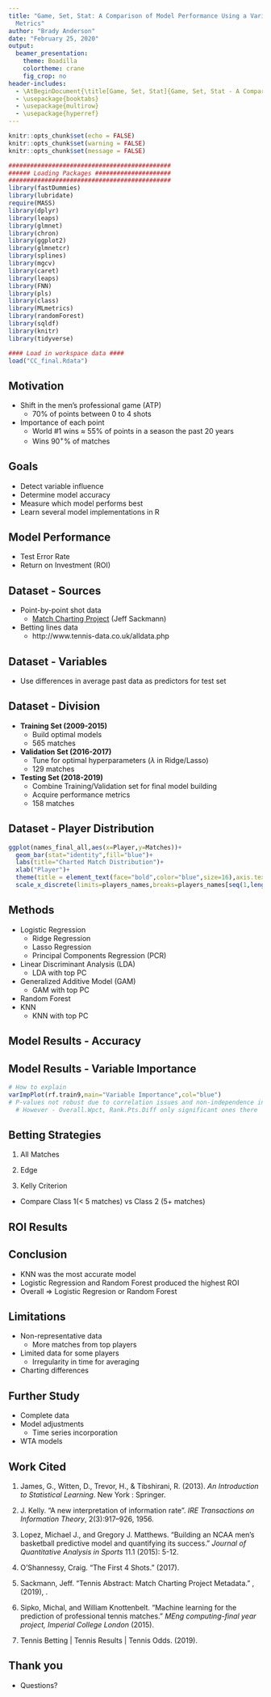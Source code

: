 ```yaml
---
title: "Game, Set, Stat: A Comparison of Model Performance Using a Variety of Tennis
  Metrics"
author: "Brady Anderson"
date: "February 25, 2020"
output: 
  beamer_presentation:
    theme: Boadilla
    colortheme: crane
    fig_crop: no
header-includes:
  - \AtBeginDocument{\title[Game, Set, Stat]{Game, Set, Stat - A Comparison of Model Performance Using a Variety of Tennis Metrics}}
  - \usepackage{booktabs}
  - \usepackage{multirow}
  - \usepackage{hyperref}
---
```


```r
knitr::opts_chunk$set(echo = FALSE)
knitr::opts_chunk$set(warning = FALSE)
knitr::opts_chunk$set(message = FALSE)

#############################################
###### Loading Packages #####################
#############################################
library(fastDummies)
library(lubridate)
require(MASS) 
library(dplyr)
library(leaps)
library(glmnet)
library(chron)
library(ggplot2)
library(glmnetcr)
library(splines)
library(mgcv)
library(caret)
library(leaps)
library(FNN)
library(pls)
library(class)
library(MLmetrics)
library(randomForest)
library(sqldf)
library(knitr)
library(tidyverse)  

#### Load in workspace data ####
load("CC_final.Rdata")
```

## Motivation

- Shift in the men's professional game (ATP)
  - 70% of points between 0 to 4 shots
- Importance of each point
  - World #1 wins $\approx$ 55% of points in a season the past 20 years
  - Wins $90^+$% of matches

## Goals

- Detect variable influence
- Determine model accuracy 
- Measure which model performs best
- Learn several model implementations in R

## Model Performance

- Test Error Rate
- Return on Investment (ROI)

## Dataset - Sources

- Point-by-point shot data
  - [Match Charting Project](http://www.tennisabstract.com/charting/meta.html) (Jeff Sackmann)
- Betting lines data
  - http://www.tennis-data.co.uk/alldata.php

## Dataset - Variables

\begin{table}[h]
\footnotesize
\centering
\begin{tabular}{lcc}
\toprule
Variable & Description & Type\\
\midrule
\textbf{Ace.DF.ratio} & Ratio of Aces to Double Faults & Numeric\\
\textbf{BP.Save.Pct} & Break Points Saved (\%) & Numeric\\
\textbf{Net.Wpct} & Points Won at Net (\%) & Numeric\\
\textbf{Overall.Wpct} & Points Won (\%) & Numeric\\
\textbf{Rank.Pts.Diff} & ATP Ranking Points & Integer\\
\textbf{Serve1.Pct} & 1st Serves In (\%) & Numeric\\
\textbf{Serve1.Wpct} & 1st Serve Points Won (\%) & Numeric\\
\textbf{Serve2.Wpct} & 2nd Serve Points Won (\%) & Numeric\\
\textbf{Serve.Plus1.Pct} & Serves Followed by a Forehand Points Won (\%) & Numeric\\
\textbf{Surface.Clay} & Match Played on Clay Court & Indicator 0-1\\
\textbf{Surface.Grass} & Match Played on Grass Court & Indicator 0-1\\
\textbf{Win.Err.Ratio} & Ratio of Winners to Errors & Numeric\\
\textbf{Zero.to.Four.Wpct} & Points Won between 0-4 Shots (\%) & Numeric\\
\bottomrule
\end{tabular}
\caption{Summary of Variables}
\end{table}
- Use differences in average past data as predictors for test set

## Dataset - Division

- **Training Set (2009-2015)**
  - Build optimal models
  - 565 matches
- **Validation Set (2016-2017)**
  - Tune for optimal hyperparameters ($\lambda$ in Ridge/Lasso)
  - 129 matches
- **Testing Set (2018-2019)**
  - Combine Training/Validation set for final model building
  - Acquire performance metrics
  - 158 matches

## Dataset - Player Distribution

```r
ggplot(names_final_all,aes(x=Player,y=Matches))+
  geom_bar(stat="identity",fill="blue")+
  labs(title="Charted Match Distribution")+
  xlab("Player")+
  theme(title = element_text(face="bold",color="blue",size=16),axis.text.x = element_text(angle=90,size=8,color="blue",vjust=0.5))+
  scale_x_discrete(limits=players_names,breaks=players_names[seq(1,length(players_names),by=2)])
```

## Methods 

- Logistic Regression
  - Ridge Regression
  - Lasso Regression
  - Principal Components Regression (PCR)
- Linear Discriminant Analysis (LDA)
  - LDA with top PC
- Generalized Additive Model (GAM)
  - GAM with top PC
- Random Forest
- KNN
  - KNN with top PC

## Model Results - Accuracy

\begin{table}[!htbp]
\centering
\begin{tabular}{lll}
\toprule
Model & Type & Error Rate\\
\midrule
Logistic & Full & 44.9\%\\
Logistic & Ridge Regularized & 45.6\%\\
Logistic & Lasso Regularized & 44.9\%\\
Logistic & PCA Compressed & 43.7\%\\
LDA & Full & 46.2\%\\
LDA & PC Compressed & 44.3\%\\
GAM & Full & 45.6\%\\
GAM & PC Compressed & 44.3\%\\
Random Forest & Full & 44.9\%\\
\textbf{KNN} & \textbf{Full} & \textbf{43.0\%}\\
KNN & PC Compressed & 43.7\%\\
\bottomrule
\end{tabular}
\caption{Test Error Rates}
\end{table}

## Model Results - Variable Importance

```r
# How to explain
varImpPlot(rf.train9,main="Variable Importance",col="blue")
# P-values not robust due to correlation issues and non-independence in data used to predict future
  # However - Overall.Wpct, Rank.Pts.Diff only significant ones there 
```


## Betting Strategies

1. All Matches
\begin{equation}
  r_i =
    \begin{cases}
      c, & \text{if $p_i^{model} > 0.5$} \\
      0, & \text{otherwise}
    \end{cases}       
\end{equation}

2. Edge
\begin{equation}
  r_i =
    \begin{cases}
      c, & \text{if $p_i^{model} > p_i^{implied}+0.05$} \\
      0, & \text{otherwise}
    \end{cases}       
\end{equation}

3. Kelly Criterion 
\begin{equation}
  r_i =
    \begin{cases}
      c*\frac{p_i^{model}b_i - (1-p_i^{model})}{b_i}, & \text{if $p_i^{model} > p_i^{implied} + 0.05$} \\
      0, & \text{otherwise}
    \end{cases}       
\end{equation}

- Compare Class 1($<$ 5 matches) vs Class 2 (5$+$ matches)


## ROI Results

\begin{table}[t]
\centering
\fontsize{6}{6}\selectfont
\begin{minipage}{.45\textwidth}
\begin{tabular}{cccc}
\hline
Model                                                                       & Class                 & Strategy & ROI                           \\ \hline
\multicolumn{1}{c|}{{\color[HTML]{009901} }}                                &                       & All      & -3.38                         \\
\multicolumn{1}{c|}{{\color[HTML]{009901} }}                                &                       & Edge     & {\color[HTML]{009901} 5.28}   \\
\multicolumn{1}{c|}{{\color[HTML]{009901} }}                                & \multirow{-3}{*}{(1)} & Kelly    & -5.42                        \\ \cline{2-4} 
\multicolumn{1}{c|}{{\color[HTML]{009901} }}                                &                       & All      & -0.29                         \\
\multicolumn{1}{c|}{{\color[HTML]{009901} }}                                &                       & Edge     & {\color[HTML]{009901} 14.00}  \\
\multicolumn{1}{c|}{\multirow{-6}{*}{{\color[HTML]{009901} Logistic}}}      & \multirow{-3}{*}{(2)} & Kelly    & {\color[HTML]{009901} 4.55}  \\ \hline
\multicolumn{1}{c|}{{\color[HTML]{CB0000} }}                                &                       & All      & -9.08                         \\
\multicolumn{1}{c|}{{\color[HTML]{CB0000} }}                                &                       & Edge     & -9.51                         \\
\multicolumn{1}{c|}{{\color[HTML]{CB0000} }}                                & \multirow{-3}{*}{(1)} & Kelly    & -7.82                        \\ \cline{2-4} 
\multicolumn{1}{c|}{{\color[HTML]{CB0000} }}                                &                       & All      & -8.03                         \\
\multicolumn{1}{c|}{{\color[HTML]{CB0000} }}                                &                       & Edge     & -9.05                         \\
\multicolumn{1}{c|}{\multirow{-6}{*}{{\color[HTML]{CB0000} Ridge}}}         & \multirow{-3}{*}{(2)} & Kelly    & -5.00                        \\ \hline
\multicolumn{1}{c|}{{\color[HTML]{CB0000} }}                                &                       & All      & -11.50                        \\
\multicolumn{1}{c|}{{\color[HTML]{CB0000} }}                                &                       & Edge     & -8.12                         \\
\multicolumn{1}{c|}{{\color[HTML]{CB0000} }}                                & \multirow{-3}{*}{(1)} & Kelly    & -9.34                        \\ \cline{2-4} 
\multicolumn{1}{c|}{{\color[HTML]{CB0000} }}                                &                       & All      & -10.17                        \\
\multicolumn{1}{c|}{{\color[HTML]{CB0000} }}                                &                       & Edge     & -10.28                        \\
\multicolumn{1}{c|}{\multirow{-6}{*}{{\color[HTML]{CB0000} Lasso}}}         & \multirow{-3}{*}{(2)} & Kelly    & -11.27                       \\ \hline
\multicolumn{1}{c|}{}                                                       &                       & All      & -7.36                         \\
\multicolumn{1}{c|}{}                                                       &                       & Edge     & {\color[HTML]{009901} 1.35}   \\
\multicolumn{1}{c|}{}                                                       & \multirow{-3}{*}{(1)} & Kelly    & -13.78                       \\ \cline{2-4} 
\multicolumn{1}{c|}{}                                                       &                       & All      & -1.37                         \\
\multicolumn{1}{c|}{}                                                       &                       & Edge     & {\color[HTML]{009901} 7.92}   \\
\multicolumn{1}{c|}{\multirow{-6}{*}{Logistic PCA}}                         & \multirow{-3}{*}{(2)} & Kelly    & -6.48                         \\ \hline
\multicolumn{1}{c|}{}                                                       &                       & All      & -7.51                         \\
\multicolumn{1}{c|}{}                                                       &                       & Edge     & {\color[HTML]{009901} 1.34}   \\
\multicolumn{1}{c|}{}                                                       & \multirow{-3}{*}{(1)} & Kelly    & -7.82                        \\ \cline{2-4} 
\multicolumn{1}{c|}{}                                                       &                       & All      & -5.77                         \\
\multicolumn{1}{c|}{}                                                       &                       & Edge     & {\color[HTML]{009901} 8.78}   \\
\multicolumn{1}{c|}{\multirow{-6}{*}{LDA Full}}                             & \multirow{-3}{*}{(2)} & Kelly    & {\color[HTML]{009901} 1.03} \\ \hline
\multicolumn{1}{c|}{{\color[HTML]{CB0000} }}                                &                       & All      & -9.16                         \\
\multicolumn{1}{c|}{{\color[HTML]{CB0000} }}                                &                       & Edge     & -6.54                         \\
\multicolumn{1}{c|}{{\color[HTML]{CB0000} }}                                & \multirow{-3}{*}{(1)} & Kelly    & -16.29                       \\ \cline{2-4} 
\multicolumn{1}{c|}{{\color[HTML]{CB0000} }}                                &                       & All      & -3.76                         \\
\multicolumn{1}{c|}{{\color[HTML]{CB0000} }}                                &                       & Edge     & -1.88                         \\
\multicolumn{1}{c|}{\multirow{-6}{*}{{\color[HTML]{CB0000} LDA PCA}}}       & \multirow{-3}{*}{(2)} & Kelly    & -10.22   \\
\hline
\end{tabular}
\end{minipage}
\begin{minipage}{.45\textwidth}
\begin{tabular}{cccc}
\hline
Model                                                                       & Class                 & Strategy & ROI 
                        \\ \hline
\multicolumn{1}{c|}{{\color[HTML]{009901} }}                                &                       & All      & -3.00                         \\
\multicolumn{1}{c|}{{\color[HTML]{009901} }}                                &                       & Edge     & {\color[HTML]{009901} 4.01}   \\
\multicolumn{1}{c|}{{\color[HTML]{009901} }}                                & \multirow{-3}{*}{(1)} & Kelly    & -5.01                        \\ \cline{2-4} 
\multicolumn{1}{c|}{{\color[HTML]{009901} }}                                &                       & All      & {\color[HTML]{009901} 0.22}   \\
\multicolumn{1}{c|}{{\color[HTML]{009901} }}                                &                       & Edge     & {\color[HTML]{009901} 10.64}  \\
\multicolumn{1}{c|}{\multirow{-6}{*}{{\color[HTML]{009901} GAM Full}}}      & \multirow{-3}{*}{(2)} & Kelly    & -0.67                         \\ \hline
\multicolumn{1}{c|}{}                                                       &                       & All      & -9.13                         \\
\multicolumn{1}{c|}{}                                                       &                       & Edge     & {\color[HTML]{009901} 0.93}   \\
\multicolumn{1}{c|}{}                                                       & \multirow{-3}{*}{(1)} & Kelly    & -13.38                         \\ \cline{2-4} 
\multicolumn{1}{c|}{}                                                       &                       & All      & -5.04                         \\
\multicolumn{1}{c|}{}                                                       &                       & Edge     & {\color[HTML]{009901} 6.21}   \\
\multicolumn{1}{c|}{\multirow{-6}{*}{GAM PCA}}                              & \multirow{-3}{*}{(2)} & Kelly    & -9.01                         \\ \hline
\multicolumn{1}{c|}{{\color[HTML]{009901} }}                                &                       & All      & -2.41                         \\
\multicolumn{1}{c|}{{\color[HTML]{009901} }}                                &                       & Edge     & {\color[HTML]{009901} 4.21}   \\
\multicolumn{1}{c|}{{\color[HTML]{009901} }}                                & \multirow{-3}{*}{(1)} & Kelly    & -4.87                         \\ \cline{2-4} 
\multicolumn{1}{c|}{{\color[HTML]{009901} }}                                &                       & All      & -0.81                         \\
\multicolumn{1}{c|}{{\color[HTML]{009901} }}                                &                       & Edge     & {\color[HTML]{009901} 10.26}  \\
\multicolumn{1}{c|}{\multirow{-6}{*}{{\color[HTML]{009901} Random Forest}}} & \multirow{-3}{*}{(2)} & Kelly    & {\color[HTML]{009901} 0.21}  \\ \hline
\multicolumn{1}{c|}{}                                                       &                       & All      & -7.49                         \\
\multicolumn{1}{c|}{}                                                       &                       & Edge     & -1.80                         \\
\multicolumn{1}{c|}{}                                                       & \multirow{-3}{*}{(1)} & Kelly    & -7.44                        \\ \cline{2-4} 
\multicolumn{1}{c|}{}                                                       &                       & All      & -7.83                         \\
\multicolumn{1}{c|}{}                                                       &                       & Edge     & {\color[HTML]{009901} 1.41}   \\
\multicolumn{1}{c|}{\multirow{-6}{*}{KNN Full}}                             & \multirow{-3}{*}{(2)} & Kelly    & -1.40                        \\ \hline
\multicolumn{1}{c|}{}                                                       &                       & All      & -12.50                        \\
\multicolumn{1}{c|}{}                                                       &                       & Edge     & {\color[HTML]{009901} 0.74}   \\
\multicolumn{1}{c|}{}                                                       & \multirow{-3}{*}{(1)} & Kelly    & -0.81                        \\ \cline{2-4} 
\multicolumn{1}{c|}{}                                                       &                       & All      & -10.39                        \\
\multicolumn{1}{c|}{}                                                       &                       & Edge     & {\color[HTML]{009901} 9.29}   \\
\multicolumn{1}{c|}{\multirow{-6}{*}{KNN PCA}}                              & \multirow{-3}{*}{(2)} & Kelly    & {\color[HTML]{333333} -4.89}  \\
\hline
\end{tabular}
\end{minipage}
\end{table}

## Conclusion

- KNN was the most accurate model
- Logistic Regression and Random Forest produced the highest ROI
- Overall $\Rightarrow$ Logistic Regresion or Random Forest

## Limitations

- Non-representative data
  - More matches from top players
- Limited data for some players
  - Irregularity in time for averaging
- Charting differences

## Further Study

- Complete data
- Model adjustments
  - Time series incorporation
- WTA models

## Work Cited

\fontsize{10pt}{6.2}\selectfont

1. James, G., Witten, D., Trevor, H., & Tibshirani, R. (2013). *An Introduction to Statistical Learning*. New York : Springer.

2. J. Kelly. "A new interpretation of information rate". *IRE Transactions on Information Theory*, 2(3):917–926, 1956.

3. Lopez, Michael J., and Gregory J. Matthews. "Building an NCAA men’s basketball predictive model and quantifying its success." *Journal of Quantitative Analysis in Sports* 11.1 (2015): 5-12.

4. O’Shannessy, Craig. “The First 4 Shots.” (2017).

5. Sackmann, Jeff. “Tennis Abstract: Match Charting Project Metadata.” \url{tennisabstract.com}, (2019), \url{www.tennisabstract.com/charting/meta.html}.

6. Sipko, Michal, and William Knottenbelt. "Machine learning for the prediction of professional tennis matches." *MEng computing-final year project, Imperial College London* (2015).

7. Tennis Betting | Tennis Results | Tennis Odds. \url{http://www.tennis-data.co.uk/alldata.php} (2019). 

## Thank you

- Questions?
